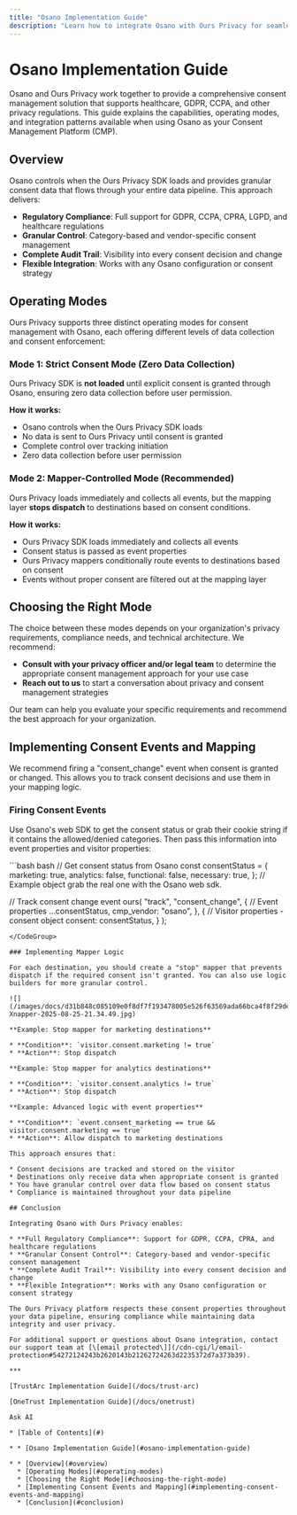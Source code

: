 ```yaml
---
title: "Osano Implementation Guide"
description: "Learn how to integrate Osano with Ours Privacy for seamless consent management and compliance with privacy regulations worldwide."
---
```


# Osano Implementation Guide

Osano and Ours Privacy work together to provide a comprehensive consent management solution that supports healthcare, GDPR, CCPA, and other privacy regulations. This guide explains the capabilities, operating modes, and integration patterns available when using Osano as your Consent Management Platform (CMP).

## Overview

Osano controls when the Ours Privacy SDK loads and provides granular consent data that flows through your entire data pipeline. This approach delivers:

* **Regulatory Compliance**: Full support for GDPR, CCPA, CPRA, LGPD, and healthcare regulations
* **Granular Control**: Category-based and vendor-specific consent management
* **Complete Audit Trail**: Visibility into every consent decision and change
* **Flexible Integration**: Works with any Osano configuration or consent strategy

## Operating Modes

Ours Privacy supports three distinct operating modes for consent management with Osano, each offering different levels of data collection and consent enforcement:

### Mode 1: Strict Consent Mode (Zero Data Collection)

Ours Privacy SDK is **not loaded** until explicit consent is granted through Osano, ensuring zero data collection before user permission.

**How it works:**

* Osano controls when the Ours Privacy SDK loads
* No data is sent to Ours Privacy until consent is granted
* Complete control over tracking initiation
* Zero data collection before user permission

### Mode 2: Mapper-Controlled Mode (Recommended)

Ours Privacy loads immediately and collects all events, but the mapping layer **stops dispatch** to destinations based on consent conditions.

**How it works:**

* Ours Privacy SDK loads immediately and collects all events
* Consent status is passed as event properties
* Ours Privacy mappers conditionally route events to destinations based on consent
* Events without proper consent are filtered out at the mapping layer

## Choosing the Right Mode

The choice between these modes depends on your organization's privacy requirements, compliance needs, and technical architecture. We recommend:

* **Consult with your privacy officer and/or legal team** to determine the appropriate consent management approach for your use case
* **Reach out to us** to start a conversation about privacy and consent management strategies

Our team can help you evaluate your specific requirements and recommend the best approach for your organization.

## Implementing Consent Events and Mapping

We recommend firing a "consent\_change" event when consent is granted or changed. This allows you to track consent decisions and use them in your mapping logic.

### Firing Consent Events

Use Osano's web SDK to get the consent status or grab their cookie string if it contains the allowed/denied categories. Then pass this information into event properties and visitor properties:

<CodeGroup>
  ```bash bash
  // Get consent status from Osano
  const consentStatus = {
    marketing: true,
    analytics: false,
    functional: false,
    necessary: true,
  }; // Example object grab the real one with the Osano web sdk.

  // Track consent change event
  ours(
    "track",
    "consent_change",
    {
      // Event properties
      ...consentStatus,
      cmp_vendor: "osano",
    },
    {
      // Visitor properties - consent object
      consent: consentStatus,
    }
  );
  ```
</CodeGroup>

### Implementing Mapper Logic

For each destination, you should create a "stop" mapper that prevents dispatch if the required consent isn't granted. You can also use logic builders for more granular control.

![](/images/docs/d31b848c085109e0f8df7f193478005e526f63569ada66bca4f8f29dee682860-Xnapper-2025-08-25-21.34.49.jpg)

**Example: Stop mapper for marketing destinations**

* **Condition**: `visitor.consent.marketing != true`
* **Action**: Stop dispatch

**Example: Stop mapper for analytics destinations**

* **Condition**: `visitor.consent.analytics != true`
* **Action**: Stop dispatch

**Example: Advanced logic with event properties**

* **Condition**: `event.consent_marketing == true && visitor.consent.marketing == true`
* **Action**: Allow dispatch to marketing destinations

This approach ensures that:

* Consent decisions are tracked and stored on the visitor
* Destinations only receive data when appropriate consent is granted
* You have granular control over data flow based on consent status
* Compliance is maintained throughout your data pipeline

## Conclusion

Integrating Osano with Ours Privacy enables:

* **Full Regulatory Compliance**: Support for GDPR, CCPA, CPRA, and healthcare regulations
* **Granular Consent Control**: Category-based and vendor-specific consent management
* **Complete Audit Trail**: Visibility into every consent decision and change
* **Flexible Integration**: Works with any Osano configuration or consent strategy

The Ours Privacy platform respects these consent properties throughout your data pipeline, ensuring compliance while maintaining data integrity and user privacy.

For additional support or questions about Osano integration, contact our support team at [\[email protected\]](/cdn-cgi/l/email-protection#54272124243b2620143b21262724263d2235372d7a373b39).

***

[TrustArc Implementation Guide](/docs/trust-arc)

[OneTrust Implementation Guide](/docs/onetrust)

Ask AI

* [Table of Contents](#)

* * [Osano Implementation Guide](#osano-implementation-guide)

  * * [Overview](#overview)
    * [Operating Modes](#operating-modes)
    * [Choosing the Right Mode](#choosing-the-right-mode)
    * [Implementing Consent Events and Mapping](#implementing-consent-events-and-mapping)
    * [Conclusion](#conclusion)
